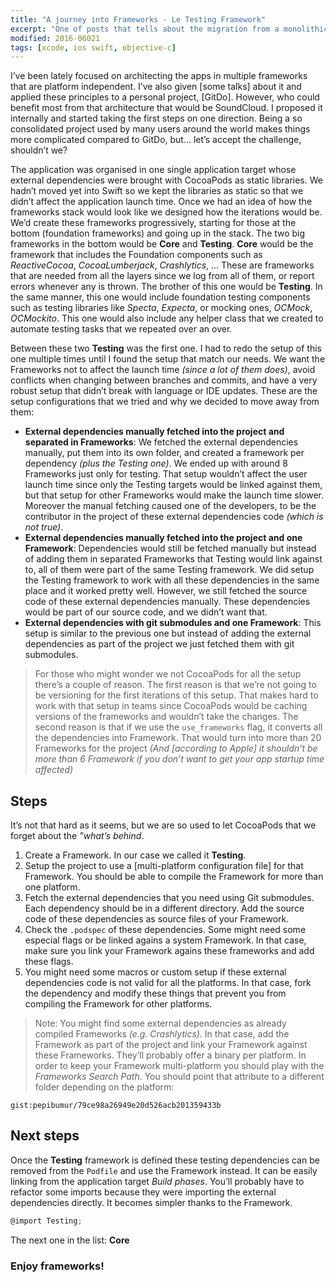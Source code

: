 ```yaml
---
title: "A journey into Frameworks - Le Testing Framework"
excerpt: "One of posts that tells about the migration from a monolithic architecture based in single target to have multiple reusable Frameworks."
modified: 2016-06021
tags: [xcode, ios swift, objective-c]
---
```



I’ve been lately focused on architecting the apps in multiple frameworks that are platform independent. I’ve also given [some talks] about it and applied these principles to a personal project, [GitDo]. However, who could benefit most from that architecture that would be SoundCloud. I proposed it internally and started taking the first steps on one direction. Being a so consolidated project used by many users around the world makes things more complicated compared to GitDo, but… let’s accept the challenge, shouldn’t we?

The application was organised in one single application target whose external dependencies were brought with CocoaPods as static libraries. We hadn’t moved yet into Swift so we kept the libraries as static so that we didn’t affect the application launch time. Once we had an idea of how the frameworks stack would look like we designed how the iterations would be. We’d create these frameworks progressively, starting for those at the bottom (foundation frameworks) and going up in the stack. The two big frameworks in the bottom would be **Core** and **Testing**. **Core** would be the framework that includes the Foundation components such as *ReactiveCocoa*, *CocoaLumberjack*, *Crashlytics*, … These are frameworks that are needed from all the layers since we log from all of them, or report errors whenever any is thrown. The brother of this one would be **Testing**. In the same manner, this one would include foundation testing components such as testing libraries like *Specta*, *Expecta*, or mocking ones, *OCMock*, *OCMockito*. This one would also include any helper class that we created to automate testing tasks that we repeated over an over.

Between these two **Testing** was the first one. I had to redo the setup of this one multiple times until I found the setup that match our needs. We want the Frameworks not to affect the launch time *(since a lot of them does)*,  avoid conflicts when changing between branches and commits, and have a very robust setup that didn’t break with language or IDE updates. These are the setup configurations that we tried and why  we decided to move away from them:

- **External dependencies manually fetched into the project and separated in Frameworks**: We fetched the external dependencies manually, put them into its own folder, and created a framework per dependency *(plus the Testing one)*. We ended up with around 8 Frameworks just only for testing. That setup wouldn’t affect the user launch time since only the Testing targets would be linked against them, but that setup for other Frameworks would make the launch time slower. Moreover the manual fetching caused one of the developers, to be the contributor in the project of these external dependencies code *(which is not true)*.
- **External dependencies manually fetched into the project and one Framework**:  Dependencies would still be fetched manually but instead of adding them in separated Frameworks that Testing would link against to, all of them were part of the same Testing framework. We  did setup the Testing framework to work with all these dependencies in the same place and it worked pretty well. However, we still fetched the source code of these external dependencies manually. These dependencies would be part of our source  code, and we didn’t want that.
-  **External dependencies with git submodules  and one Framework**: This setup is similar to the previous one but instead of adding the external dependencies as part of the project we just fetched them with git submodules.

> For those who might wonder we not CocoaPods for all the  setup there’s a couple of reason. The first reason is that we’re not going to be versioning for the first iterations of this setup. That makes hard to work with that setup in teams since CocoaPods would be caching versions of the frameworks and wouldn’t take the changes. The second reason is that if we use the `use_frameworks` flag, it converts all the dependencies into Framework. That would turn into more than 20 Frameworks for the project *(And [according to Apple] it shouldn’t be more than 6 Framework if you don’t want to get your app startup time affected)*

## Steps
It’s not that hard as it seems, but we are so used to let CocoaPods that we forget about the *”what’s behind*.
1. Create a Framework. In our case we called it **Testing**.
2. Setup the project to use a [multi-platform configuration file] for that Framework. You should be able to compile the Framework for more than one platform.
3. Fetch the external dependencies that you need using Git submodules. Each dependency should be in a different directory. Add the source code of these dependencies as source files of your Framework.
4.  Check the `.podspec` of these dependencies. Some might need some especial flags or be linked agains a system Framework. In that case, make sure you link your Framework agains these frameworks and add these flags.
5. You might need some macros or custom setup if these external dependencies code is not valid for all the platforms. In that case, fork the dependency and modify these things that prevent you from compiling the Framework for other platforms.

> Note: You might find some external dependencies as already compiled Frameworks *(e.g. Crashlytics)*. In that case, add the Framework as part of the project and link your Framework against these Frameworks. They’ll probably offer a binary per platform. In order to keep your Framework multi-platform you should play with the *Frameworks Search Path*. You should point that attribute to a different folder depending on the platform:

`gist:pepibumur/79ce98a26949e20d526acb201359433b`

## Next steps
Once the **Testing** framework is defined these testing dependencies can be removed from the `Podfile` and use the Framework instead. It can be easily linking from the application target *Build phases*. You’ll probably have to refactor some imports because they were importing the external dependencies directly.  It becomes simpler thanks to the Framework.

```objective-c 
@import Testing;
```

The next one in the list: **Core**

### Enjoy frameworks!

